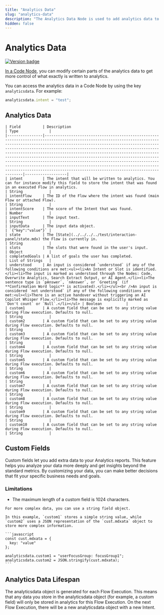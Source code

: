 ```yaml
---
title: "Analytics Data"
slug: "analytics-data"
description: "The Analytics Data Node is used to add analytics data to the Contact Profile."
hidden: false
---
```




# Analytics Data

<a href="../../../../../release-notes/4.90.mdx" /><img src="https://img.shields.io/badge/Updated in-v4.90-blue.svg" alt="Version badge" />

In a [Code Node](overview.mdx), you can modify certain parts of the analytics data to get more control of what exactly is written to analytics.

You can access the analytics data in a Code Node by using the key `analyticsdata`. For example:

```javascript
analyticsdata.intent = "test";
``` 

## Analytics Data

<UnderstoodMessages />

<CollapsibleSection title="Analytics Data Fields">

    | Field          | Description                                                                                                                                                                                                                                                                                                                                                                                                                                                                                                                                                                                                                                | Type              |
    |----------------|--------------------------------------------------------------------------------------------------------------------------------------------------------------------------------------------------------------------------------------------------------------------------------------------------------------------------------------------------------------------------------------------------------------------------------------------------------------------------------------------------------------------------------------------------------------------------------------------------------------------------------------------|-------------------|
    | intent         | The intent that will be written to analytics. You can for instance modify this field to store the intent that was found in an executed Flow in analytics.                                                                                                                                                                                                                                                                                                                                                                                                                                                                                  | String            |
    | intentFlow     | The ID of the Flow where the intent was found (main Flow or attached Flow).                                                                                                                                                                                                                                                                                                                                                                                                                                                                                                                                                                | String            |
    | intentScore    | The score of the Intent that was found.                                                                                                                                                                                                                                                                                                                                                                                                                                                                                                                                                                                                    | Number            |
    | inputText      | The input text.                                                                                                                                                                                                                                                                                                                                                                                                                                                                                                                                                                                                                            | String            |
    | inputData      | The input data object.                                                                                                                                                                                                                                                                                                                                                                                                                                                                                                                                                                                                                     | `{"key":"value"}` |
    | state          | The [State](../../../../test/interaction-panel/state.mdx) the Flow is currently in.                                                                                                                                                                                                                                                                                                                                                                                                                                                                                                                                                         | String            |
    | slots          | The slots that were found in the user's input.                                                                                                                                                                                                                                                                                                                                                                                                                                                                                                                                                                                             | Object            |
    | completedGoals | A list of goals the user has completed.                                                                                                                                                                                                                                                                                                                                                                                                                                                                                                                                                                                                    | List of Strings   |
    | understood     | An input is considered `understood` if any of the following conditions are met:<ul><li>An Intent or Slot is identified.</li><li>The input is marked as understood through the Nodes: Code, Overwrite Analytics, Search Extract Output, or AI Agent.</li><li>The sentence type is `pAnswer`, `nAnswer`, or `Greeting` (if **Confirmation Word logic** is activated).</li></ul><br />An input is considered `not understood` if any of the following conditions are met:<ul><li>There is an active handover without triggering an AI Copilot Whisper Flow.</li><li>The message is explicitly marked as `Don't count` or `Null`.</li></ul> | Boolean           |
    | custom1        | A custom field that can be set to any string value during Flow execution. Defaults to null.                                                                                                                                                                                                                                                                                                                                                                                                                                                                                                                                                | String            |
    | custom2        | A custom field that can be set to any string value during Flow execution. Defaults to null.                                                                                                                                                                                                                                                                                                                                                                                                                                                                                                                                                | String            |
    | custom3        | A custom field that can be set to any string value during Flow execution. Defaults to null.                                                                                                                                                                                                                                                                                                                                                                                                                                                                                                                                                | String            |
    | custom4        | A custom field that can be set to any string value during Flow execution. Defaults to null.                                                                                                                                                                                                                                                                                                                                                                                                                                                                                                                                                | String            |
    | custom5        | A custom field that can be set to any string value during Flow execution. Defaults to null.                                                                                                                                                                                                                                                                                                                                                                                                                                                                                                                                                | String            |
    | custom6        | A custom field that can be set to any string value during Flow execution. Defaults to null.                                                                                                                                                                                                                                                                                                                                                                                                                                                                                                                                                | String            |
    | custom7        | A custom field that can be set to any string value during Flow execution. Defaults to null.                                                                                                                                                                                                                                                                                                                                                                                                                                                                                                                                                | String            |
    | custom8        | A custom field that can be set to any string value during Flow execution. Defaults to null.                                                                                                                                                                                                                                                                                                                                                                                                                                                                                                                                                | String            |
    | custom9        | A custom field that can be set to any string value during Flow execution. Defaults to null.                                                                                                                                                                                                                                                                                                                                                                                                                                                                                                                                                | String            |
    | custom10       | A custom field that can be set to any string value during Flow execution. Defaults to null.                                                                                                                                                                                                                                                                                                                                                                                                                                                                                                                                                | String            |

</CollapsibleSection>


## Custom Fields

Custom fields let you add extra data to your Analytics reports. 
This feature helps you analyze your data more deeply and get insights beyond the standard metrics. By customizing your data, you can make better decisions that fit your specific business needs and goals.

### Limitations

- The maximum length of a custom field is 1024 characters.

<CollapsibleSection title="Store Complex Custom Data">

    For more complex data, you can use a string field object. 
    
    In this example, `custom1` stores a simple string value, while `custom2` uses a JSON representation of the `cust.mdxata` object to store more complex information.
    
    ```javascript
    const cust.mdxata = {
      key: "value"
    };
    
    analyticsdata.custom1 = "userFocusGroup: focusGroup1";
    analyticsdata.custom2 = JSON.stringify(cust.mdxata);
    ```
    

</CollapsibleSection>


## Analytics Data Lifespan

The analyticsdata object is generated for each Flow Execution.
This means that any data you store in the analyticsdata object
(for example, a custom field) will only be stored in analytics for this Flow Execution.
On the next Flow Execution, there will be a new analyticsdata object with a new Intent.